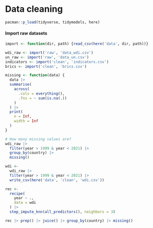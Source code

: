 # Data cleaning

```r
pacman::p_load(tidyverse, tidymodels, here)
```

#### Import raw datasets

```r
import <- function(dir, path) {read_csv(here('data', dir, path))}

wdi_raw <- import('raw', 'data_wdi.csv')
un_raw <- import('raw', 'data_un.csv')
indicators <- import('clean', 'indicators.csv')
brics <- import('clean', 'brics.csv')
```

```r
missing <- function(data) {
  data |> 
  summarise(
    across(
      .cols = everything(),
      .fns = ~ sum(is.na(.))
    )
  ) |> 
  print(
    n = Inf,
    width = Inf
  )
}

# How many missing values are?
wdi_raw |> 
  filter(year > 1999 & year < 2021) |> 
  group_by(country) |> 
  missing()
```

```r
wdi <- 
  wdi_raw |> 
  filter(year > 1999 & year < 2021) |> 
  write_csv(here('data', 'clean', 'wdi.csv'))
```

```r
rec <- 
  recipe(
    year ~ .,
    data = wdi
  ) |> 
  step_impute_knn(all_predictors(), neighbors = 3)

rec |> prep() |> juice() |> group_by(country) |> missing()
```

\
